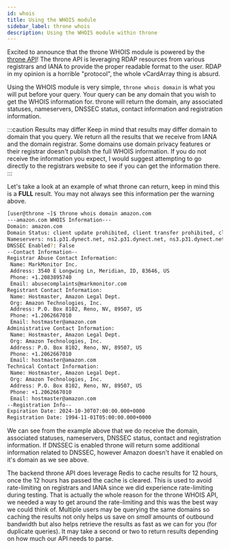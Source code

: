 ```yaml
---
id: whois
title: Using the WHOIS module
sidebar_label: throne whois
description: Using the WHOIS module within throne
---
```


Excited to announce that the throne WHOIS module is powered by the [throne API](/docs/throne-api)! The throne API is leveraging RDAP resources from various registrars and IANA to provide the proper readable format to the user. RDAP in my opinion is a horrible "protocol", the whole vCardArray thing is absurd.

Using the WHOIS module is very simple, `throne whois domain` is what you will put before your query. Your query can be any domain that you wish to get the WHOIS information for. throne will return the domain, any associated statuses, nameservers, DNSSEC status, contact information and registration information.

:::caution Results may differ
Keep in mind that results may differ domain to domain that you query. We return all the results that we receive from IANA and the domain registrar. Some domains use domain privacy features or their registrar doesn't publish the full WHOIS information. If you do not receive the information you expect, I would suggest attempting to go directly to the registrars website to see if you can get the information there.
:::

Let's take a look at an example of what throne can return, keep in mind this is a **FULL** result. You may not always see this information per the warning above.

```bash title="Example - WHOIS"
[user@throne ~]$ throne whois domain amazon.com
---amazon.com WHOIS Information---
Domain: amazon.com
Domain Status: client update prohibited, client transfer prohibited, client delete prohibited, server update prohibited, server transfer prohibited, server delete prohibited
Nameservers: ns1.p31.dynect.net, ns2.p31.dynect.net, ns3.p31.dynect.net, ns4.p31.dynect.net, pdns1.ultradns.net, pdns6.ultradns.co.uk
DNSSEC Enabled?: False
--Contact Information--
Registrar Abuse Contact Information:
 Name: MarkMonitor Inc.
 Address: 3540 E Longwing Ln, Meridian, ID, 83646, US
 Phone: +1.2083895740
 Email: abusecomplaints@markmonitor.com
Registrant Contact Information:
 Name: Hostmaster, Amazon Legal Dept.
 Org: Amazon Technologies, Inc.
 Address: P.O. Box 8102, Reno, NV, 89507, US
 Phone: +1.2062667010
 Email: hostmaster@amazon.com
Administrative Contact Information:
 Name: Hostmaster, Amazon Legal Dept.
 Org: Amazon Technologies, Inc.
 Address: P.O. Box 8102, Reno, NV, 89507, US
 Phone: +1.2062667010
 Email: hostmaster@amazon.com
Technical Contact Information:
 Name: Hostmaster, Amazon Legal Dept.
 Org: Amazon Technologies, Inc.
 Address: P.O. Box 8102, Reno, NV, 89507, US
 Phone: +1.2062667010
 Email: hostmaster@amazon.com
--Registration Info--
Expiration Date: 2024-10-30T07:00:00.000+0000
Registration Date: 1994-11-01T05:00:00.000+0000
```

We can see from the example above that we do receive the domain, associated statuses, nameservers, DNSSEC status, contact and registration information. If DNSSEC is enabled throne will return some additional information related to DNSSEC, however Amazon doesn't have it enabled on it's domain as we see above.

The backend throne API does leverage Redis to cache results for 12 hours, once the 12 hours has passed the cache is cleared. This is used to avoid rate-limiting on registrars and IANA since we did experience rate-limiting during testing. That is actually the whole reason for the throne WHOIS API, we needed a way to get around the rate-limiting and this was the best way we could think of. Multiple users may be querying the same domains so caching the results not only helps us save on *small* amounts of outbound bandwidth but also helps retrieve the results as fast as we can for you (for duplicate queries). It may take a second or two to return results depending on how much our API needs to parse.